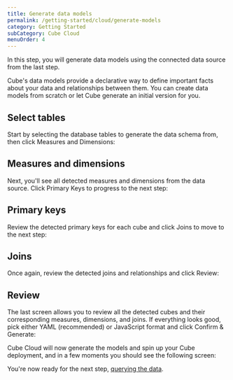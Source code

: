 ```yaml
---
title: Generate data models
permalink: /getting-started/cloud/generate-models
category: Getting Started
subCategory: Cube Cloud
menuOrder: 4
---
```


In this step, you will generate data models using the connected data source from
the last step.

Cube's data models provide a declarative way to define important facts about
your data and relationships between them. You can create data models from
scratch or let Cube generate an initial version for you.

## Select tables

Start by selecting the database tables to generate the data schema from, then
click <Btn>Measures and Dimensions</Btn>:

<Screenshot
  alt="Cube Cloud Generate Models Screen detected tables from data source for selection"
  src="https://ucarecdn.com/e0420b86-64bc-4e01-aa74-16a7e926f523/"
/>

## Measures and dimensions

Next, you'll see all detected measures and dimensions from the data source.
Click <Btn>Primary Keys</Btn> to progress to the next step:

<Screenshot
  alt="Cube Cloud Generate Models Screen showing detected measures and dimensions"
  src="https://ucarecdn.com/e0f8e8c3-9961-4360-ab9f-cfd96306c832/"
/>

## Primary keys

Review the detected primary keys for each cube and click <Btn>Joins</Btn> to
move to the next step:

<Screenshot
  alt="Cube Cloud Generate Models Screen showing detected primary keys"
  src="https://ucarecdn.com/e13e8279-e9e9-40df-b8f6-8cf5bb34ee14/"
/>

## Joins

Once again, review the detected joins and relationships and
click&nbsp;<Btn>Review</Btn>:

<Screenshot
  alt="Cube Cloud Generate Models Screen showing detected joins"
  src="https://ucarecdn.com/8190bd70-e4e3-4e9f-9cee-e9416ddf964b/"
/>

## Review

The last screen allows you to review all the detected cubes and their
corresponding measures, dimensions, and joins. If everything looks good, pick
either <Btn>YAML</Btn> (recommended) or <Btn>JavaScript</Btn> format and
click&nbsp;<Btn>Confirm & Generate</Btn>:

<Screenshot
  alt="Cube Cloud Generate Models Screen showing review screen"
  src="https://ucarecdn.com/59e18ad2-b8fc-48dc-b409-d829579048f5/"
/>

Cube Cloud will now generate the models and spin up your Cube deployment, and in
a few moments you should see the following screen:

<Screenshot
  alt="Cube Cloud Deployment Overview Screen"
  src="https://ucarecdn.com/7fa603ae-6100-4492-91e4-564d311f701e/"
/>

You're now ready for the next step, [querying the
data][ref-getting-started-cloud-query-cube].

[ref-getting-started-cloud-query-cube]: /getting-started/cloud/query-data
